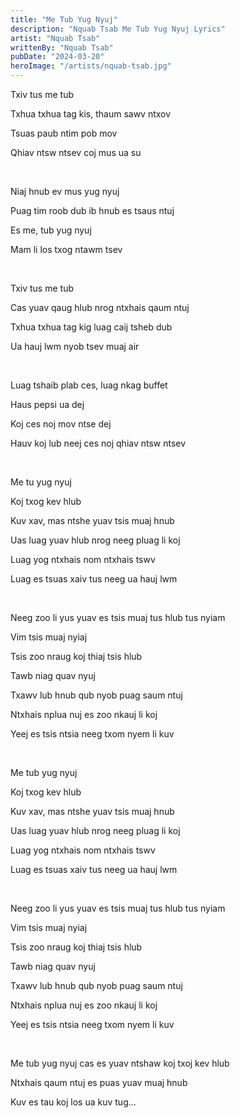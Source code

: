 ```yaml
---
title: "Me Tub Yug Nyuj"
description: "Nquab Tsab Me Tub Yug Nyuj Lyrics"
artist: "Nquab Tsab"
writtenBy: "Nquab Tsab"
pubDate: "2024-03-20"
heroImage: "/artists/nquab-tsab.jpg"
---
```


Txiv tus me tub

Txhua txhua tag kis, thaum sawv ntxov

Tsuas paub ntim pob mov

Qhiav ntsw ntsev coj mus ua su

<br />

Niaj hnub ev mus yug nyuj

Puag tim roob dub ib hnub es tsaus ntuj

Es me, tub yug nyuj

Mam li los txog ntawm tsev

<br />

Txiv tus me tub

Cas yuav qaug hlub nrog ntxhais qaum ntuj

Txhua txhua tag kig luag caij tsheb dub

Ua hauj lwm nyob tsev muaj air

<br />

Luag tshaib plab ces, luag nkag buffet

Haus pepsi ua dej

Koj ces noj mov ntse dej

Hauv koj lub neej ces noj qhiav ntsw ntsev

<br />

Me tu yug nyuj

Koj txog kev hlub

Kuv xav, mas ntshe yuav tsis muaj hnub

Uas luag yuav hlub nrog neeg pluag li koj

Luag yog ntxhais nom ntxhais tswv

Luag es tsuas xaiv tus neeg ua hauj lwm

<br />

Neeg zoo li yus yuav es tsis muaj tus hlub tus nyiam

Vim tsis muaj nyiaj

Tsis zoo nraug koj thiaj tsis hlub

Tawb niag quav nyuj

Txawv lub hnub qub nyob puag saum ntuj

Ntxhais nplua nuj es zoo nkauj li koj

Yeej es tsis ntsia neeg txom nyem li kuv

<br />

Me tub yug nyuj

Koj txog kev hlub

Kuv xav, mas ntshe yuav tsis muaj hnub

Uas luag yuav hlub nrog neeg pluag li koj

Luag yog ntxhais nom ntxhais tswv

Luag es tsuas xaiv tus neeg ua hauj lwm

<br />

Neeg zoo li yus yuav es tsis muaj tus hlub tus nyiam

Vim tsis muaj nyiaj

Tsis zoo nraug koj thiaj tsis hlub

Tawb niag quav nyuj

Txawv lub hnub qub nyob puag saum ntuj

Ntxhais nplua nuj es zoo nkauj li koj

Yeej es tsis ntsia neeg txom nyem li kuv

<br />

Me tub yug nyuj cas es yuav ntshaw koj txoj kev hlub

Ntxhais qaum ntuj es puas yuav muaj hnub

Kuv es tau koj los ua kuv tug...
